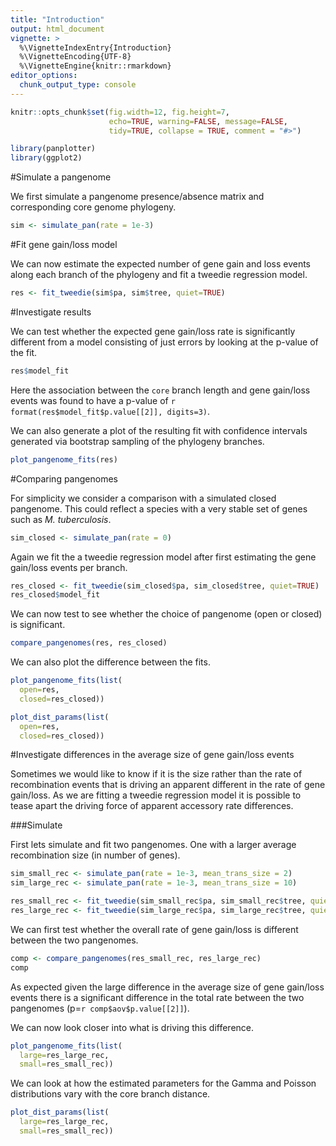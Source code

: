 ```yaml
---
title: "Introduction"
output: html_document
vignette: >
  %\VignetteIndexEntry{Introduction}
  %\VignetteEncoding{UTF-8}
  %\VignetteEngine{knitr::rmarkdown}
editor_options: 
  chunk_output_type: console
---
```


```r
knitr::opts_chunk$set(fig.width=12, fig.height=7,
                      echo=TRUE, warning=FALSE, message=FALSE,
                      tidy=TRUE, collapse = TRUE, comment = "#>")
```

```r
library(panplotter)
library(ggplot2)
```

#Simulate a pangenome

We first simulate a pangenome presence/absence matrix and corresponding core genome phylogeny.

```r
sim <- simulate_pan(rate = 1e-3)
```

#Fit gene gain/loss model

We can now estimate the expected number of gene gain and loss events along each branch of the phylogeny and fit a tweedie regression model.

```r
res <- fit_tweedie(sim$pa, sim$tree, quiet=TRUE)
```

#Investigate results

We can test whether the expected gene gain/loss rate is significantly different from a model consisting of just errors by looking at the p-value of the fit.

```r
res$model_fit
```

Here the association between the `core` branch length and gene gain/loss events was found to have a p-value of `r format(res$model_fit$p.value[[2]], digits=3)`.


We can also generate a plot of the resulting fit with confidence intervals generated via bootstrap sampling of the phylogeny branches.

```r
plot_pangenome_fits(res)
```

#Comparing pangenomes

For simplicity we consider a comparison with a simulated closed pangenome. This could reflect a species with a very stable set of genes such as *M. tuberculosis*.

```r
sim_closed <- simulate_pan(rate = 0)
```

Again we fit the a tweedie regression model after first estimating the gene gain/loss events per branch.

```r
res_closed <- fit_tweedie(sim_closed$pa, sim_closed$tree, quiet=TRUE)
res_closed$model_fit
```

We can now test to see whether the choice of pangenome (open or closed) is significant.

```r
compare_pangenomes(res, res_closed)
```

We can also plot the difference between the fits.

```r
plot_pangenome_fits(list(
  open=res, 
  closed=res_closed))

plot_dist_params(list(
  open=res, 
  closed=res_closed))
```

#Investigate differences in the average size of gene gain/loss events

Sometimes we would like to know if it is the size rather than the rate of recombination events that is driving an apparent different in the rate of gene gain/loss. As we are fitting a tweedie regression model it is possible to tease apart the driving force of apparent accessory rate differences.


###Simulate

First lets simulate and fit two pangenomes. One with a larger average recombination size (in number of genes).

```r
sim_small_rec <- simulate_pan(rate = 1e-3, mean_trans_size = 2)
sim_large_rec <- simulate_pan(rate = 1e-3, mean_trans_size = 10)

res_small_rec <- fit_tweedie(sim_small_rec$pa, sim_small_rec$tree, quiet=TRUE)
res_large_rec <- fit_tweedie(sim_large_rec$pa, sim_large_rec$tree, quiet=TRUE)
```

We can first test whether the overall rate of gene gain/loss is different between the two pangenomes.

```r
comp <- compare_pangenomes(res_small_rec, res_large_rec)
comp
```

As expected given the large difference in the average size of gene gain/loss events there is a significant difference in the total rate between the two pangenomes (p=`r comp$aov$p.value[[2]]`).

We can now look closer into what is driving this difference.

```r
plot_pangenome_fits(list(
  large=res_large_rec, 
  small=res_small_rec))
```

We can look at how the estimated parameters for the Gamma and Poisson distributions vary with the core branch distance.

```r
plot_dist_params(list(
  large=res_large_rec, 
  small=res_small_rec))
```

